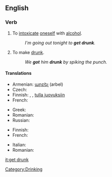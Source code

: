 ==English==

===Verb===
{{en-verb|gets drunk|getting drunk|got drunk|gotten drunk}}

# {{intransitive}} To [[intoxicate]] [[oneself]] with [[alcohol]].
#: ''I'm going out tonight to '''get drunk'''.''
# {{transitive}} To make [[drunk]].
#: ''We '''got''' him '''drunk''' by spiking the punch.''

====Translations====
{{trans-top|to intoxicate oneself with alcohol}}
* Armenian: [[արբել]] (arbel)
* Czech: {{t-|cs|opít|alt=opít se}}
* Finnish: {{t-|fi|juopua}}, {{t+|fi|humaltua}}, [[tulla juovuksiin]]
* French: {{t+|fr|souler|alt=se souler}}
{{trans-mid}}
* Greek: {{t+|el|μεθώ|sc=Grek}}
* Romanian: {{t-|ro|îmbăta|alt=a se îmbăta}}
* Russian: {{t|ru|напиваться|tr=napivát’s’a}}
{{trans-bottom}}

{{trans-top|transitive; to make drunk}}
* Finnish: {{t-|fi|juottaa}}
* French: {{t+|fr|souler}}
{{trans-mid}}
* Italian: {{ubriacarsi}}
* Romanian: {{t-|ro|îmbăta|alt=a îmbăta}}
{{trans-bottom}}

[[Category:Drinking]]

[[it:get drunk]]